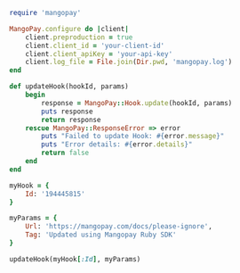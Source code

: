   
```ruby Ruby  
require 'mangopay'

MangoPay.configure do |client|
    client.preproduction = true
    client.client_id = 'your-client-id'
    client.client_apiKey = 'your-api-key'
    client.log_file = File.join(Dir.pwd, 'mangopay.log')
end

def updateHook(hookId, params)
    begin
        response = MangoPay::Hook.update(hookId, params)
        puts response
        return response
    rescue MangoPay::ResponseError => error
        puts "Failed to update Hook: #{error.message}"
        puts "Error details: #{error.details}"
        return false
    end
end

myHook = {
    Id: '194445815'
}

myParams = {
    Url: 'https://mangopay.com/docs/please-ignore',
    Tag: 'Updated using Mangopay Ruby SDK'
}

updateHook(myHook[:Id], myParams)  
```